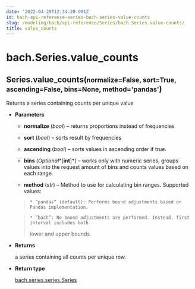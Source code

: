 ```yaml
---
date: '2022-04-29T12:34:20.901Z'
id: bach-api-reference-series-bach-series-value-counts
slug: /modeling/bach/api-reference/Series/bach.Series.value-counts/
title: value_counts
---
```


# bach.Series.value_counts

<div class="method">
<h2 class="signature-class"><span class="additional-name">Series.</span><span class="name">value_counts(</span><small class="parameter-list"><span class="parameter" id="normalize">normalize=False</span>, <span class="parameter" id="sort">sort=True</span>, <span class="parameter" id="ascending">ascending=False</span>, <span class="parameter" id="bins">bins=None</span>, <span class="parameter" id="method">method='pandas'</span></small>)</h2>


<div class="content">

Returns a series containing counts per unique value


* **Parameters**

    
    * **normalize** (*bool*) – returns proportions instead of frequencies


    * **sort** (*bool*) – sorts result by frequencies


    * **ascending** (*bool*) – sorts values in ascending order if true.


    * **bins** (*Optional**[**int**]*) – works only with numeric series, groups values into the request amount of bins
    and counts values based on each range.


    * **method** (*str*) – Method to use for calculating bin ranges.
    Supported values:

    > 
    >     * ”pandas” (default): Performs bound adjustments based on Pandas implementation.


    >     * ”bach”: No bound adjustments are performed. Instead, first interval includes both
    > lower and upper bounds.




* **Returns**

    a series containing all counts per unique row.



* **Return type**

    [bach.series.series.Series](/docs/modeling/bach/api-reference/Series/bach.Series/#bach.Series)



</div>

</div>

